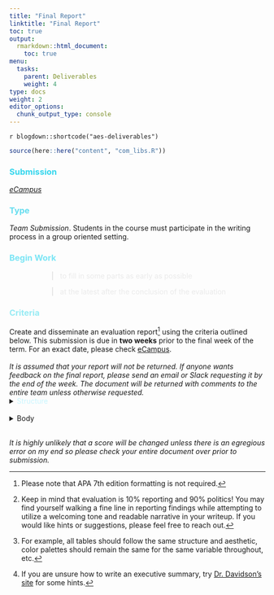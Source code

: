 ```yaml
---
title: "Final Report"
linktitle: "Final Report"
toc: true
output:
  rmarkdown::html_document:
    toc: true
menu:
  tasks:
    parent: Deliverables
    weight: 4
type: docs
weight: 2
editor_options: 
  chunk_output_type: console
---
```


`r blogdown::shortcode("aes-deliverables")`

```r
source(here::here("content", "com_libs.R"))
```

### <span style="color:#35d6ed">Submission</span>
<i>[eCampus](https://ecampus.wvu.edu)</i>

### <span style="color:#65ddef">Type</span>

<i>Team Submission</i>. Students in the course must participate in the writing process in a group oriented setting.

### <span style="color:#7ae5f5">Begin Work</span>

<div style="padding-left: 60px;">

> <span style="color:#eaeaea">to fill in some parts as early as possible</span>

> <span style="color:#eaeaea">at the latest after the conclusion of the evaluation</span> 

</div>

### <span style="color:#97ebf4">Criteria</span>

Create and disseminate an evaluation report[^APA] using the criteria outlined below. This submission is due in <b>two weeks</b> prior to the final week of the term. For an exact date, please check [eCampus](https://ecampus.wvu.edu/). 
<br>
<br>
<i>It is assumed that your report will not be returned. If anyone wants feedback on the final report, please send an email or Slack requesting it by the end of the week. The document will be returned with comments to the entire team unless otherwise requested.</i>
<br>
<details>

<summary> 
<span style="color:#c9f6ff">Structure</span>
</summary>

1. construct a single document that uses a one voice

2. use language appropriate for your intended audience and using proper grammar, spelling, and consistency in tone[^writing]

3. make the entire product aesthetically pleasing

4. remain consistent in how elements of the <span style='color:#c9f6ff'><a href='#body'>Body</a></span> are portrayed[^consistency]

5. create two to three variants following the table below

    ```r

pdf_logo <- function() {
  "<img src='/logos/pdf-ico.png'  alt='PDF' width='35'>"
}

word_logo <- function() {
  "<img src='/logos/doc-ico.png'  alt='Word' width='35'>"
}

final_report <- 
  tibble(
    variant = 
      c("Client", 
        "Public", 
        "Course"),

    submission = 
      c("Sponsor",
        "<a href='https://edp617spring2023.slack.com/archives/C054JGGQ2HY' target='_blank'>Slack</a>",
        "<a href='https://ecampus.wvu.edu' target='_blank'>eCampus</a>"),
  
    description = 
      c("This is a full evaluation report without any course related documentation",
        "Remove any identifiable information and follow the guidelines of your IRB approval <i>if applicable</i>.",
        "This is a full evaluation report with additional course related documentation"),

    items = 
      c("1-11",
        "1-12",
        "1-13"),
    
    format =
      c(pdf_logo(),
        pdf_logo(),
        word_logo())
    ) 

final_report %>%
  kbl(col.names = c("Variant", "Submission to", "Description", "Must satisfy <span style='color:#c9f6ff'><a href='#body'>Body</a></span> criteria", "Required format"),
      "html", 
      escape = FALSE,
      align = 'lllcc') %>%
  kable_paper(full_width = FALSE) %>%
  column_spec(1, width = "5em", color = "#ffffff") %>%
  column_spec(2, width = "8em", color = "#ffffff") %>%
  column_spec(3, width = "30em", color = "#ffffff") %>%
  column_spec(4:5, width = "10em", color = "#ffffff") %>%
  row_spec(0:nrow(final_report), extra_css = 'vertical-align: middle !important;', color = "#ffffff", background = "transparent") 
    ```
<br>
6. name your files using both of the following formats

<div style="padding-left: 60px;">

  > <span style="color:#ffffff">teamname_finalreport.docx</span>
  
  > <span style="color:#ffffff">teamname_finalreport.pdf</span>
  
</div>

</details>
<br>
<details>

<summary>
<span style="color:#c9f6ff"><a name="body">Body</a></span>
</summary>

  Required headers are provided in <font color="#bb86fc"><b>bold</b></font> and must be submitted in order.

1. <i>title page</i>
    
    Include a cover page with the (a) title in the middle of the page and (b) every group member’s name in the lower right-hand corner in an order of your choice with internal roles in parentheses <i>if applicable</i>. 

2. <font color="#bb86fc"><b>Table of Contents</b></font>

3. <font color="#bb86fc"><b>Executive Summary</b></font> 
    
    This is a one (1) to three (3) page shortened description of the full report. It is arguably the most crucial part, so please make sure you pay special attention to this part. You must include at least two data visualizations![^datavis] 
        
4. <font color="#bb86fc"><b>Introduction</b></font> 
    
    Provide a detailed description of the program derived from D1, D2, and your actual evaluation. 
        
5. <font color="#bb86fc"><b>Purpose</b></font>
    
    In one (1) page or less, describe the 
        
      - underlying reason for the evaluation 
      - evaluation questions
      - any other overarching purpose related elements you deem fit
      <br>
      <br>
6. <font color="#bb86fc"><b>Timeline</b></font>
    
    Provide a brief narrative and graphic outlining the entire evaluative process and activities. This should be no more than one (1) page.

7. <font color="#bb86fc"><b>Methods</b></font>
    
    This section will be a detailed description of your implemented methods. At minimum, please cover the following <i>where applicable</i>:
    
      - <font color="#bb86fc"><b>Participants</b></font>
      
        A description, including demographics, of the overall targeted population and sample that you have drawn.
      
      - <font color="#bb86fc"><b>Data Collection</b></font> 
          - <i>secondary data</i>
          
            Provide a description of what existing data you used in your evaluation, where it came from, what it looks like, and a description of the parts used.
          
          - <i>primary data</i>
          
            Discuss what data you actively collected within the scope of the evaluation, what it looks like, how you collected it, what instruments and/or materials were used, and how you gained permission from participants.
          <br>
8. <font color="#bb86fc"><b>Analysis</b></font>
    
    Provide a brief, clear and concise narrative of your analysis. Include tables and figures to make your point. Address how you analyzed the quantitative, qualitative, and or mixed data you had. Make a concerted effort to be extremely clear regarding the steps, when they occurred, and how you tackled the data set(s).
    
9. <font color="#bb86fc"><b>Results</b></font> 
    
    Provide summery description of the results. These must be directly tied back to the original evaluation questions.

10. <font color="#bb86fc"><b>Recommendations</b></font> <i>if applicable</i> 
    
    - <i>program-level</i> 
        
        Provide recommendations for improving the program. These should be tied back to the original evaluation questions.
        
    - <i>evaluation-level</i> 
    
        Provide recommendations for future evaluators including, but not limited to, what areas of the program may be value added to study, lessons learned from your evaluation efforts, etc.
        <br>
11. <font color="#bb86fc"><b>Appendix</b></font>
    
    Provide the results of your theory driven evaluation, in that note (a) your initial logic model with a summarized description, (b) an updated logic model with a summarized description, and (c) an explicit comparison using a narrative and/or table indicating elements of the program that differ between both. Add additional appendices as needed but please label each as A, B, C, ect.

12. <font color="#bb86fc"><b>Statement of Integrity</b></font>
    
    Written by your team collectively, submit a one (1) paragraph narrative describing everything you stated is truthful and that you indeed performed the work indicated within the evaluation report is accurate. Note that all parties must provide a signature under the paragraph agreeing to the statement. Digital signatures are absolutely acceptable and highly recommended.

13. <font color="#bb86fc"><b>Submission Receipt</b></font>
    
    Provide a receipt, statement signed by the primary stakeholder/sponsor, or some other proof that you have submitted your final report to the intended individual or party.

</details>
<br>
<i>It is highly unlikely that a score will be changed unless there is an egregious error on my end so please check your entire document over prior to submission.</i>

[^writing]: Keep in mind that evaluation is 10% reporting and 90% politics! You may find yourself walking a fine line in reporting findings while attempting to utilize a welcoming tone and readable narrative in your writeup. If you would like hints or suggestions, please feel free to reach out.

[^consistency]:For example, all tables should follow the same structure and aesthetic, color palettes should remain the same for the same variable throughout, etc.

[^datavis]: If you are unsure how to write an executive summary, try <a href="https://betterevaluation.org/en/evaluation-options/executive_summaries">Dr. Davidson’s site</a> for some hints.

[^APA]: Please note that APA 7th edition formatting is not required.
